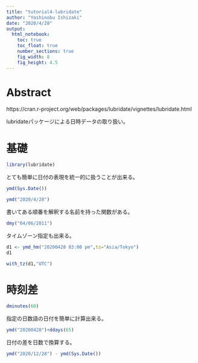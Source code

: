 ```yaml
---
title: "tutorial4-lubridate"
author: "Yoshinobu Ishizaki"
date: "2020/4/28"
output: 
  html_notebook:
    toc: true
    toc_float: true
    number_sections: true
    fig_width: 8
    fig_height: 4.5
---
```


# Abstract

https://cran.r-project.org/web/packages/lubridate/vignettes/lubridate.html

lubridateパッケージによる日時データの取り扱い。

# 基礎

```r
library(lubridate)
```

とても簡単に日付の表現を統一的に扱うことが出来る。

```r
ymd(Sys.Date())
```

```r
ymd("2020/4/28")
```

書いてある順番を解釈する名前を持った関数がある。

```r
dmy("04/06/2011")
```

タイムゾーン指定も出来る。

```r
d1 <- ymd_hm("20200428 03:00 pm",tz="Asia/Tokyo")
d1
```

```r
with_tz(d1,"UTC")
```

# 時刻差

```r
dminutes(60)
```

指定の日数語の日付を簡単に計算出来る。

```r
ymd("20200428")+ddays(65)
```

日付の差を日数で換算する。

```r
ymd("2020/12/28") - ymd(Sys.Date())
```

